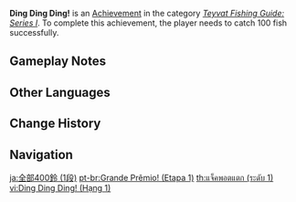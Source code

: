 {{Achievement Infobox
|title        = Ding Ding Ding!
|id           = 81134
|order id     = 1126
|category     = Teyvat Fishing Guide: Series I
|description  = Catch 100 fish successfully.
|requirements = 
|primogems    = 5
|tracking     = Tracks the total amount of fish caught.
|topic        = Fishing
|set          = Ding Ding Ding!
|tier         = 1
|tiers_total  = 3
}}
'''Ding Ding Ding!''' is an [[Achievement]] in the category ''[[Teyvat Fishing Guide: Series I]]''. To complete this achievement, the player needs to catch 100 fish successfully.

==Gameplay Notes==
{{Transclude|Ding Ding Ding!|Gameplay Notes}}
<!--
==Trivia==

==Video Guides==
{{EVT
|video1   = 
|caption1 = 
}}
-->
==Other Languages==
{{Transclude|Ding Ding Ding!|Other Languages}}

==Change History==
{{Change History|2.1}}
<!--
==References==
{{Reflist}}
-->
==Navigation==
{{Achievement Navbox}}

[[ja:全部400鈴 (1段)]]
[[pt-br:Grande Prêmio! (Etapa 1)]]
[[th:แจ็คพอตแตก (ระดับ 1)]]
[[vi:Ding Ding Ding! (Hạng 1)]]